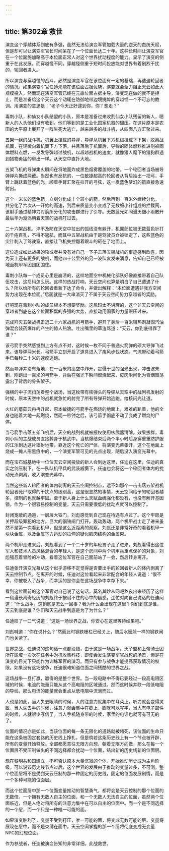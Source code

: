 ```yaml
---
---
---
```

title: 第302章 救世
---



演变这个穿越体系到底有多强，虽然无法给演变军管加载大量的逆天的血统天赋，但是却可以让演变军官长时间呆在了一个位面长达二十年。这种长时间让演变军官在一个位面施加略高于本位面正常人对这个世界扰动程度的能力。显示了演变的侧重于在此发展。而穿越怪不同，穿越怪侧重于短时间投放能对世界有着剧烈干扰的，轮回者进入。

所以演变与穿越怪的战斗，必然是演变军官在该位面有一定的基础，再遭遇轮回者的情况。如果演变军官任迪未能在该位面占据优势，演变就会全力阻止天云如此大规模投入，然而现在演变军管已经在元淼位面占据主导，演变现在做的就不是拒止，而是准备给这个天云这个动辄在防御地带边境挑衅的穿越怪一个不可忘的教训。用演变的意思是：“老子今天正好逮到你，你丫想走？”

毒刺小队，和仙女小队结盟的小队，原本是准备过来收割仙女小队残留的新人，嗯新人的人头他们没有收到，他们等到的是工业化国家机器的碾压。在这片原本是农田的大平原上展开了一阵生死大逃亡，越来越多的战斗机，从四面八方汇聚过来。

五架一组的战斗机，机翼上挂载的导弹，导弹从机翼下方机械挂载下下架，脱离战机翼，在轻微向着机翼下方下落，并且落后于机翼后，导弹的固体燃料推进剂被固体燃料点燃，一发发导弹越过战机，以超越战机的速度，就像猎人麾下的猎狗群遇到猎物勇猛的窜出一样。从天空中直扑大地。

五架飞机的导弹集火瞬间在将地面炸成黑色烟雾覆盖的地带。一个轮回者当场被导弹弹片撕成两截。当然也有反抗的，一位敏捷超高的轮回者从背后抽出一把弓，手臂上跳跃着蓝色的光，顺着手臂汇聚在拉开的弓弦，这一发蓝色梦幻的箭直接急速射出。

这个一米长的蓝色箭，立刻分化成十个较小的箭，然后再到一百米外继续分化，一共分化了六次从一开始的高速，到后来质量变小变成了无数细小针组成的拦截网，该射手通过精神力对箭所分化的攻击群进行了引导。无数蓝光如同漫天细小雨散开最后华为漩涡朝着天空的战机叮过去。

二十六架战机，淬不及防在天空中拉出的弧线没有躲开，机翼部位被无数蓝色针打的千疮百孔，不得不返航，而其中五架战机由于是驾驶员仓被锁定了，这些蓝色的尖针刺入了驾驶室，直接让飞机失控翻着跟斗的砸在了地面上。

这位造成如此战果的轮或者并没有对自己一下子击落五架战机的事迹感到欣喜，因为天上还有更多的战机，而他四十公里外的另一波队友发来消息，告知自己已经被地面机甲军团团团围住。

毒刺小队每一个成员心里是崩溃的，这样地面空中机械化部队好像直接带着自己队伍攻击，这尼玛怎么玩。这样的热战打响，天云空间也算是明白了自己遭遇了什么？所以给所有的轮回者重新下达了命令，并做出解释：“本位面遭遇非我方空间势力出现在本位面。”后面就是一大串消灭了不属于天云空间势力穿越者的奖励。

好吧现在毒刺小队的成员根本不想要奖励。这尼玛太不讲理的，这个非天云空间的穿越者到底在这个位面积累的多强的大势，直接动用国家的力量碾压过来。

完成歼灭五架战机击退二十六家战机的弓箭手，避开了身后一百米铝热剂凝固汽油弹混合装药爆炸的产生的惊人热浪。吐出嘴里的草渣骂道：“天云，你到底得罪了谁？”

该弓箭手突然感觉到上方有点不对，这时候一枚不同于普通火箭弹的硕大导弹飞过来。该导弹两米长。弓箭手立刻开启了道具进入了疾风步伐状态。气流带动着弓箭手已每秒二十米的速度逃跑。

然而导弹并没有落地，在一百米的高空中炸开，震慑于世的强光出现，冲击波未到，刚跑出一百米的弓箭手，背后在强光下瞬间燃烧起来，皮肉瞬间化为青烟飘荡露出了背后的骨头架子。

强横的中子流扫荡着整个战场，当这枚带有核弹头的导弹从天空中的战列机发射的时候，原本天空中的战机就急忙的射完了所有导弹开始逃跑。给核闪光让道。

火红的蘑菇云冉冉升起，原本敏捷的弓箭手在燃烧的地面上，艰难的趴着，他的全身也随着大地一起燃烧，然而一秒钟之后，该弓箭手彻底不动了变成了燃烧的尸体。

当弓箭手击落五架飞机后，天空的战列机就被授权使用核武器清除。效果拔群，毒刺小队的主战成员直接葬身于核武中。当核爆结束后两个半小时后身穿重重防护服的江乐到达这片辐射地带，靠近这个死亡的尸体，将演变光幕张开，这个在地面上烧成一摊人形黑痕中的，一个演变军管可见的光点出现，随后没入演变光幕中。

而在宝石城基地中一位位天云空间投放的新人会到达这里，任迪在这里，任迪的真实之剑压制下，在一队队机甲兵的武装威慑下，任迪也会将这一个轮回者体内的扰动光点剥离，收入演变光幕中。

当然这些新人轮回者的体内剥离的天云空间控制点，远不如那个一击击落五架战机轮回者死尸取得的干扰点的级别高，这是很显然的事情，天云空间给予的轮回者越多，控制的也就越牢固。至于新人身上什么天赋血统强化都没有，也没有解开基因锁。作为一个很容易控制的变量，天云只需要很低的扰动点就可以控制了。

封闭宽敞的通道，一层层大铁门，刘彪感觉到自己现在待遇有点过了。这个牢房是关押超级罪犯的地方。巨大的钢铁闸门打开。轰动轰动，两个机甲战士走了进来虽然不是第一次看到机甲，但是这么近距离的观察。刘彪还是非常好奇的看着机甲一块块金属，以及金属下方运动的拉伸的疑似肌肉结构的金属束。

两个机甲走进来后，刘彪看到了一个二十岁的年轻男子走了进来。刘彪看得出这位军人和技术人员风格混合的年轻人，是这个房间中两个机甲兵重点保护的对象，刘彪强忍着冒险的冲动，看着这位军官在自己面前站了一会，然后转身离开。

任迪张开演变光幕从这个似乎游移不定觉得是否要出手的轮回者新人的体内剥离了天云控制节点。在离开的时候，任迪对这位看起来非常配合的年轻人说道：“很不幸，你被卷入了战争，而幸运的是你会在这场战争中幸存下来。”

看到这位面前的这个军官对自己说了这句话，莫名其妙从网吧熬夜出来经历了这样一段漫长离奇经历的刘彪终于按耐不住的心中的疑惑。连忙对向自己说话的任迪问道：“什么战争，这到底是怎么一回事？我为什么会出现在这里？你们到底是谁，天云到底是谁？你们和天云战争到底是为了为什么？”

任迪叹了一口气说道：“这是一场世界之战，你安心在这里等待结果吧。”

刘彪喊道：“你在说什么？”然而此时钢铁栅栏已经关上，随后水密舱一样的钢铁闸门也关紧了。

世界之战，任迪说的这句话一点都没错，由于这是一场战争。天子盟和上帝骑士团所在区域一次次在任务中对抗收集科技，即使会发生演变军官战死的场景，但是在演变的目光下只能作为训练军官的演习。而只有参与战争才能提高获取情况的权限。如果没有这场战争，任迪很难知道位面之间残酷的世界之战。

这场战争一旦打赢，赢得的是整个世界。当一段电路中不得已要经过一段高电阻区域的时候，电流的能量只能从这个高电阻的区域通过。然而这时候并联一段低电阻的导线，那么电流的能量就会重点从低电阻中流淌而过。

人也是如此，当人失去眼睛的时候，人的注意力就集中在耳朵上，听力就会变得灵敏，当人失去手的时候，注意力就会集中在脚上，脚就可以写字，当人有电子邮件的时候，人就很少写信了。当人手机随身带的时候，家里的电话也就可有可无的了。

位面的情况亦是如此，当该位面的每一条无限化的道路就被堵死，该位面的生命只能在这条被固定套路的历史线上挣扎，但是倘若这条历史线上有一个节点被开辟，所有的变量开始释放。全部都愿意往无限方向想，朝着无限方向做，那么在每一个位面层不受压制做出的不同选择都会扰动一个位面，结出新的历史线新的位面层。

现在黎明共和国建立，不可否认原本大量沉寂的个体，开始推动历史成为主角阶级。可以说该历史线节点过后，这个世界的发展由于推动的变量过多，不可测，整个位面层将不是受到天云压制的那一种固定的历史线，固定的位面发展剧情，而是一个多种可能的位面层。

而这个位面层中那一个位面变量推动的智慧勇气，都将会是天云控制的那个位面的无数倍。一个拥有无数人自主的位面，和一个无数人无法自主的位面，虽然两个位面临近，但是人绝对将所有的注意力集中在可以自主的位面中。而一个是不同选择的一个层，而一个只是一种唯一可能的面。

如果演变胜利了，变量不受到打压，唯一可能的面，将变成无数可能的层。变量将展现在层中，而不是束缚在面中。天云空间掌握的那一个层将彻底变成无变量NPC的幻想位面。

作为参战者，任迪被演变告知的非常详细。此战救世。